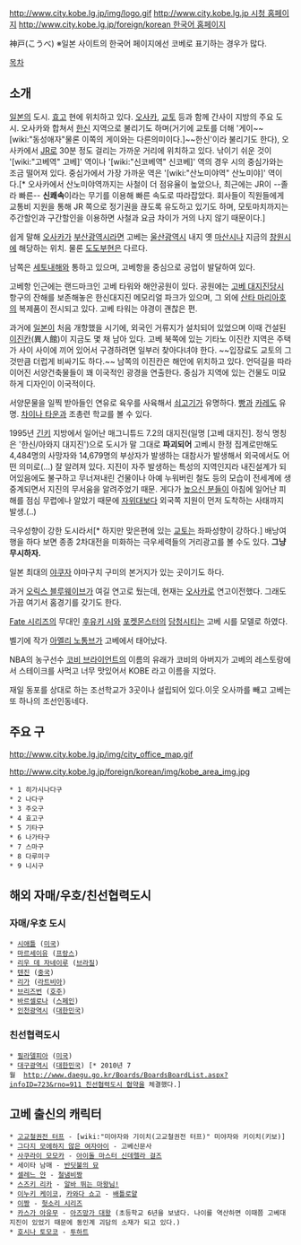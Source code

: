 http://www.city.kobe.lg.jp/img/logo.gif
[[http://www.city.kobe.lg.jp 시청 홈페이지]]
[[http://www.city.kobe.lg.jp/foreign/korean 한국어 홈페이지]]

神戸(こうべ)
※일본 사이트의 한국어 페이지에선 코베로 표기하는 경우가 많다.

[[목차]]

== 소개 ==
[[일본]]의 도시. [[효고]] 현에 위치하고 있다. [[오사카]], [[교토]] 등과 함께 간사이 지방의 주요 도시. 오사카와 합쳐서 [[한신]] 지역으로 불리기도 하며(거기에 교토를 더해 '게이~~[wiki:"동성애자"물론 이쪽의 게이와는 다른의미이다.]~~한신'이라 불리기도 한다), 오사카에서 [[JR]]로 30분 정도 걸리는 가까운 거리에 위치하고 있다. 낚이기 쉬운 것이 '[wiki:"고베역" 고베]' 역이나 '[wiki:"신코베역" 신코베]' 역의 경우 시의 중심가와는 조금 떨어져 있다. 중심가에서 가장 가까운 역은 '[wiki:"산노미야역" 산노미야]' 역이다.[* 오사카에서 산노미야역까지는 사철이 더 점유율이 높았으나, 최근에는 JR이 --졸라 빠른-- '''신쾌속'''이라는 무기를 이용해 빠른 속도로 따라잡았다. 회사들이 직원들에게 교통비 지원을 통해 JR 쪽으로 정기권을 끊도록 유도하고 있기도 하며, 모토마치까지는 주간할인과 구간할인을 이용하면 사철과 요금 차이가 거의 나지 않기 때문이다.]

쉽게 말해 [[오사카]]가 [[부산광역시]]라면 고베는 [[울산광역시]] 내지 옛 [[마산시]]나 지금의 [[창원시]]에 해당하는 위치. 물론 [[도도부현]]은 다르다.

남쪽은 [[세토내해]]와 통하고 있으며, 고베항을 중심으로 공업이 발달하여 있다.

고베항 인근에는 랜드마크인 고베 타워와 해안공원이 있다. 공원에는 [[고베 대지진]]당시 항구의 잔해를 보존해놓은 한신대지진 메모리얼 파크가 있으며, 그 외에 [[산타 마리아호]]의 복제품이 전시되고 있다. 고베 타워는 야경이 괜찮은 편.

과거에 [[일본]]이 처음 개항했을 시기에, 외국인 거류지가 설치되어 있었으며 이때 건설된 [[이진칸]](異人館)이 지금도 몇 채 남아 있다. 고베 북쪽에 있는 기타노 이진칸 지역은 주택가 사이 사이에 끼어 있어서 구경하려면 일부러 찾아다녀야 한다. ~~입장료도 교토의 그것만큼 더럽게 비싸기도 하다.~~ 남쪽의 이진칸은 해안에 위치하고 있다. 언덕길을 따라 이어진 서양건축물들이 꽤 이국적인 광경을 연출한다. 중심가 지역에 있는 건물도 미묘하게 디자인이 이국적이다.

서양문물을 일찍 받아들인 연유로 육우를 사육해서 [[쇠고기]]가 유명하다. [[빵]]과 [[카레]]도 유명. [[차이나 타운]]과 조총련 학교를 볼 수 있다.

1995년 [[긴키]] 지방에서 일어난 매그니튜드 7.2의 대지진(일명 [고베 대지진]. 정식 명칭은 '한신/아와지 대지진')으로 도시가 말 그대로 '''파괴되어'''  고베시 한정 집계로만해도 4,484명의 사망자와 14,679명의 부상자가 발생하는 대참사가 발생해서 외국에서도 어떤 의미로(...) 잘 알려져 있다. 지진이 자주 발생하는 특성의 지역인지라 내진설계가 되어있음에도 불구하고 무너져내린 건물이나 아예 누워버린 철도 등의 모습이 전세계에 생중계되면서 지진의 무서움을 알려주었기 때문. 게다가 [[높으신 분들]]이 아침에 일어난 피해를 점심 무렵에나 알았기 때문에 [[자위대]]보다 외국쪽 지원이 먼저 도착하는 사태까지 발생.(..)

극우성향이 강한 도시라서[* 하지만 맞은편에 있는 [[교토]]는 좌파성향이 강하다.] 배낭여행을 하다 보면 종종 2차대전을 미화하는 극우세력들의 거리광고를 볼 수도 있다. '''그냥 무시하자.'''

일본 최대의 [[야쿠자]] 야마구치 구미의 본거지가 있는 곳이기도 하다.

과거 [[오릭스 블루웨이브]]가 여길 연고로 뒀는데, 현재는 [[오사카]]로 연고이전했다. 그래도 가끔 여기서 홈경기를 갖기도 한다.

[[Fate 시리즈]]의 무대인 [[후유키 시]]와 [[포켓몬스터]]의 [[담청시티]]는 고베 시를 모델로 하였다.

벨기에 작가 [[아멜리 노통브]]가 고베에서 태어났다.

NBA의 농구선수 [[코비 브라이언트]]의 이름의 유래가 코비의 아버지가 고베의 레스토랑에서 스테이크를 사먹고 너무 맛있어서 KOBE 라고 이름을 지었다.

재일 동포를 상대로 하는 조선학교가 3곳이나 설립되어 있다.이웃 오사까를 빼고 고베는 또 하나의 조선인동네다.
== 주요 구 ==
http://www.city.kobe.lg.jp/img/city_office_map.gif

http://www.city.kobe.lg.jp/foreign/korean/img/kobe_area_img.jpg

 * 1 히가시나다구
 * 2 나다구 
 * 3 주오구
 * 4 효고구
 * 5 기타구
 * 6 나가타구
 * 7 스마구
 * 8 다루미구
 * 9 니시구

== 해외 자매/우호/친선협력도시 ==
=== 자매/우호 도시 ===
 * [[시애틀]] ([[미국]])
 * [[마르세이유]] ([[프랑스]])
 * [[리우 데 자네이루]] ([[브라질]])
 * [[텐진]] ([[중국]])
 * [[리가]] ([[라트비아]])
 * [[브리즈번]] ([[호주]])
 * [[바르셀로나]] ([[스페인]])
 * [[인천광역시]] ([[대한민국]])

=== 친선협력도시 ===
 * [[필라델피아]] ([[미국]])
 * [[대구광역시]] ([[대한민국]]) [* 2010년 7월  [[http://www.daegu.go.kr/Boards/BoardsBoardList.aspx?infoID=723&rno=911 친선협력도시 협약]]을 체결했다.]

== 고베 출신의 캐릭터 ==
 * [[고교철권전 터프]] - [wiki:"미야자와 기이치(고교철권전 터프)" 미야자와 키이치(키보)]
 * [[그다지 모에하지 않은 여자아이]] - 고베신문사
 * [[사쿠라이 모모카]] - [[아이돌 마스터 신데렐라 걸즈]]
 * 세이타 남매 - [[반딧불의 묘]]
 * [[셀레느 얀]] - [[철냄비짱]]
 * [[스즈키 리카]] - [[알바 뛰는 마왕님!]]
 * [[이누키 케이코]], [[카와다 쇼고]] - [[배틀로얄]]
 * [[이짱]] - [[헛소리 시리즈]]
 * [[카스가 아유무]] - [[아즈망가 대왕]] (초등학교 6년을 보냈다. 나이를 역산하면 이때쯤 고베대지진이 있었기 때문에 동인계 괴담의 소재가 되고 있다.)
 * [[호시나 토모코]] - [[투하트]]
 
